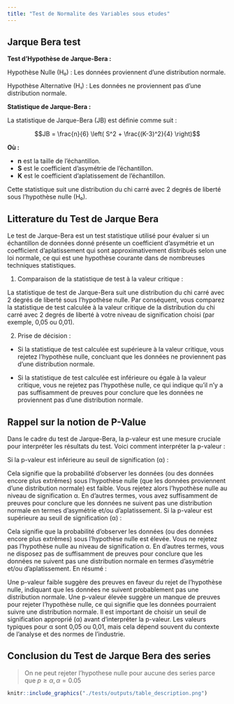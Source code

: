 ```yaml
---
title: "Test de Normalite des Variables sous etudes"
---
```


## Jarque Bera test

**Test d'Hypothèse de Jarque-Bera :**

Hypothèse Nulle (H₀) : Les données proviennent d'une distribution normale.

Hypothèse Alternative (H₁) : Les données ne proviennent pas d'une distribution normale.

**Statistique de Jarque-Bera :**

La statistique de Jarque-Bera (JB) est définie comme suit :

$$JB = \frac{n}{6} \left( S^2 + \frac{(K-3)^2}{4} \right)$$

**Où :**

- **n** est la taille de l'échantillon.
- **S** est le coefficient d'asymétrie de l'échantillon.
- **K** est le coefficient d'aplatissement de l'échantillon.

Cette statistique suit une distribution du chi carré avec 2 degrés de liberté sous l'hypothèse nulle (H₀).

## Litterature du Test de Jarque Bera

Le test de Jarque-Bera est un test statistique utilisé pour évaluer si un échantillon de données donné présente un coefficient d'asymétrie et un coefficient d'aplatissement qui sont approximativement distribués selon une loi normale, ce qui est une hypothèse courante dans de nombreuses techniques statistiques.

1. Comparaison de la statistique de test à la valeur critique :

La statistique de test de Jarque-Bera suit une distribution du chi carré avec 2 degrés de liberté sous l'hypothèse nulle. Par conséquent, vous comparez la statistique de test calculée à la valeur critique de la distribution du chi carré avec 2 degrés de liberté à votre niveau de signification choisi (par exemple, 0,05 ou 0,01).

2. Prise de décision :

- Si la statistique de test calculée est supérieure à la valeur critique, vous rejetez l'hypothèse nulle, concluant que les données ne proviennent pas d'une distribution normale.

- Si la statistique de test calculée est inférieure ou égale à la valeur critique, vous ne rejetez pas l'hypothèse nulle, ce qui indique qu'il n'y a pas suffisamment de preuves pour conclure que les données ne proviennent pas d'une distribution normale.

## Rappel sur la notion de P-Value

Dans le cadre du test de Jarque-Bera, la p-valeur est une mesure cruciale pour interpréter les résultats du test. Voici comment interpréter la p-valeur :

Si la p-valeur est inférieure au seuil de signification (α) :

Cela signifie que la probabilité d'observer les données (ou des données encore plus extrêmes) sous l'hypothèse nulle (que les données proviennent d'une distribution normale) est faible.
Vous rejetez alors l'hypothèse nulle au niveau de signification α. En d'autres termes, vous avez suffisamment de preuves pour conclure que les données ne suivent pas une distribution normale en termes d'asymétrie et/ou d'aplatissement.
Si la p-valeur est supérieure au seuil de signification (α) :

Cela signifie que la probabilité d'observer les données (ou des données encore plus extrêmes) sous l'hypothèse nulle est élevée.
Vous ne rejetez pas l'hypothèse nulle au niveau de signification α. En d'autres termes, vous ne disposez pas de suffisamment de preuves pour conclure que les données ne suivent pas une distribution normale en termes d'asymétrie et/ou d'aplatissement.
En résumé :

Une p-valeur faible suggère des preuves en faveur du rejet de l'hypothèse nulle, indiquant que les données ne suivent probablement pas une distribution normale.
Une p-valeur élevée suggère un manque de preuves pour rejeter l'hypothèse nulle, ce qui signifie que les données pourraient suivre une distribution normale.
Il est important de choisir un seuil de signification approprié (α) avant d'interpréter la p-valeur. Les valeurs typiques pour α sont 0,05 ou 0,01, mais cela dépend souvent du contexte de l'analyse et des normes de l'industrie.

## Conclusion du Test de Jarque Bera des series

> On ne peut rejeter l'hypothese nulle pour aucune des series parce que $p \ge \alpha, \alpha = 0.05$

```r
knitr::include_graphics("./tests/outputs/table_description.png")
```
